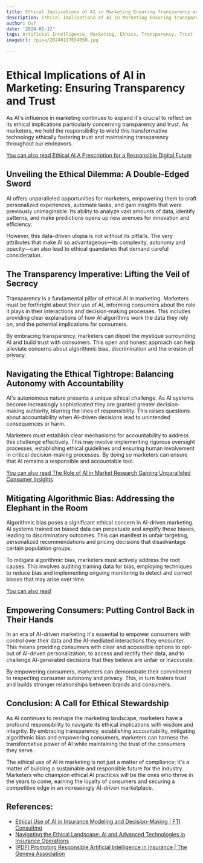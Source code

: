 ```yaml
---
title: Ethical Implications of AI in Marketing Ensuring Transparency and Trust
description: Ethical Implications of AI in Marketing Ensuring Transparency and Trust
author: Usf
date: '2024-01-12'
tags: Artificial Intelligence, Marketing, Ethics, Transparency, Trust
imageUrl: /pixa/20240117034050.jpg

---
```

# Ethical Implications of AI in Marketing:  Ensuring Transparency and Trust

As AI's influence in marketing continues to expand it's crucial to reflect on its ethical implications particularly concerning transparency and trust. As marketers,  we hold the responsibility to wield this transformative technology ethically fostering trust and maintaining transparency throughout our endeavors.

[You can also read Ethical  AI A Prescription for a Responsible Digital Future](Ethical%20AI%20A%20Prescription%20for%20a%20Responsible%20Digital%20Future)


## Unveiling the Ethical Dilemma: A Double-Edged Sword

AI offers  unparalleled opportunities for marketers, empowering  them to craft personalized experiences, automate tasks, and  gain insights that were previously unimaginable. Its ability to analyze vast amounts of  data, identify patterns,  and make predictions opens up new avenues for  innovation and efficiency.

However, this data-driven utopia  is not  without its  pitfalls.  The very attributes that make AI so advantageous—its  complexity, autonomy and  opacity—can  also lead to ethical quandaries that  demand careful consideration.

## The Transparency Imperative: Lifting the Veil of Secrecy

Transparency is  a fundamental pillar  of ethical AI  in  marketing. Marketers must be forthright about their use of AI, informing consumers about the role it plays in  their interactions and  decision-making processes. This includes providing clear explanations  of how AI algorithms work  the  data they rely on,  and the potential implications for consumers.

By embracing transparency, marketers can dispel the mystique surrounding AI  and build trust with  consumers. This open and honest approach can help alleviate concerns about algorithmic bias, discrimination and the erosion of privacy.

## Navigating the Ethical Tightrope: Balancing Autonomy with  Accountability

AI's  autonomous nature presents a unique ethical challenge. As AI systems become increasingly sophisticated they are granted greater decision-making authority, blurring the lines of responsibility. This raises questions  about accountability when AI-driven decisions lead to unintended consequences or harm.

Marketers must establish clear mechanisms for accountability  to address this challenge effectively. This may involve implementing rigorous oversight processes, establishing ethical  guidelines and ensuring human involvement in critical decision-making processes. By  doing  so marketers can ensure that AI remains a responsible and accountable tool.

[You can also read The Role of AI in Market Research  Gaining Unparalleled  Consumer Insights](The%20Role%20of%20AI%20in%20Market%20Research%20Gaining%20Unparalleled%20Consumer%20Insights)


##  Mitigating Algorithmic Bias: Addressing the Elephant in the Room

Algorithmic bias poses a significant  ethical concern in AI-driven marketing.  AI systems trained on biased data can perpetuate and amplify these biases, leading to  discriminatory outcomes. This can manifest in unfair targeting, personalized recommendations and pricing decisions that disadvantage certain population groups.

To mitigate algorithmic bias, marketers must actively address the root causes. This involves auditing training data for bias, employing techniques to  reduce bias and implementing ongoing monitoring to detect and correct biases that may arise over time.

[You can  also read ]()


## Empowering Consumers: Putting Control Back in Their  Hands

In an era of AI-driven marketing it's essential to  empower consumers with control over their data and the AI-mediated interactions they encounter. This means providing consumers with clear and accessible options to opt-out of AI-driven personalization, to access and rectify their data, and  to challenge AI-generated decisions that they believe are unfair or inaccurate.

By empowering consumers, marketers can demonstrate their commitment to respecting consumer autonomy and privacy. This, in turn fosters trust  and builds  stronger relationships between brands and consumers.

## Conclusion:  A  Call for Ethical Stewardship

As AI continues to reshape the marketing landscape,  marketers have a profound responsibility to navigate  its ethical implications with wisdom and integrity. By embracing transparency, establishing  accountability, mitigating algorithmic bias and empowering consumers, marketers can  harness the transformative power of AI while  maintaining the  trust of the consumers they serve.

The ethical use of AI in marketing is not just  a matter of compliance; it's a matter of  building a sustainable  and responsible future for the industry. Marketers who champion ethical AI practices will be the ones who thrive in the years to come, earning  the loyalty of consumers  and securing a competitive edge in an increasingly AI-driven marketplace.

## References:
- [Ethical Use of AI in Insurance Modeling and Decision-Making | FTI Consulting](https://www.fticonsulting.com/en/insights/articles/ethical-use-ai-insurance-modeling-decision-making)
- [Navigating the Ethical Landscape: AI and Advanced Technologies in Insurance Operations](https://bfsi.economictimes.indiatimes.com/blog/navigating-the-ethical-landscape-ai-and-advanced-technologies-in-insurance-operations/103077901)
- [[PDF] Promoting Responsible Artificial Intelligence in Insurance | The Geneva Association](https://www.genevaassociation.org/sites/default/files/ai_in_insurance_web_0.pdf)
